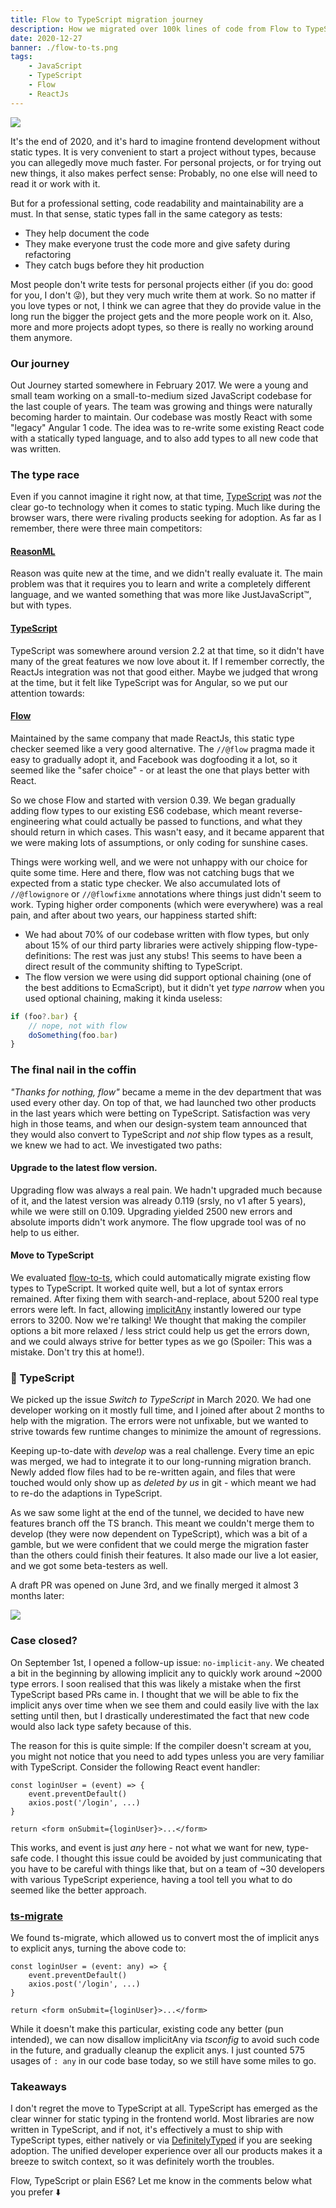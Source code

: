 ```yaml
---
title: Flow to TypeScript migration journey
description: How we migrated over 100k lines of code from Flow to TypeScript. A Journey.
date: 2020-12-27
banner: ./flow-to-ts.png
tags:
    - JavaScript
    - TypeScript
    - Flow
    - ReactJs
---
```



<img src="./race.jpg" />

<Attribution name="Jan Starek" url="https://unsplash.com/@janstarek" />

It's the end of 2020, and it's hard to imagine frontend development without static types. It is very convenient to start a project without types, because you can allegedly move much faster. For personal projects, or for trying out new things, it also makes perfect sense: Probably, no one else will need to read it or work with it.

But for a professional setting, code readability and maintainability are a must. In that sense, static types fall in the same category as tests:

-   They help document the code
-   They make everyone trust the code more and give safety during refactoring
-   They catch bugs before they hit production

Most people don't write tests for personal projects either (if you do: good for you, I don't 😜), but they very much write them at work. So no matter if you love types or not, I think we can agree that they do provide value in the long run the bigger the project gets and the more people work on it. Also, more and more projects adopt types, so there is really no working around them anymore.

### Our journey

Out Journey started somewhere in February 2017. We were a young and small team working on a small-to-medium sized JavaScript codebase for the last couple of years. The team was growing and things were naturally becoming harder to maintain. Our codebase was mostly React with some "legacy" Angular 1 code. The idea was to re-write some existing React code with a statically typed language, and to also add types to all new code that was written.

### The type race

Even if you cannot imagine it right now, at that time, [TypeScript](https://www.typescriptlang.org/) was _not_ the clear go-to technology when it comes to static typing. Much like during the browser wars, there were rivaling products seeking for adoption. As far as I remember, there were three main competitors:

#### [ReasonML](https://reasonml.github.io/)

Reason was quite new at the time, and we didn't really evaluate it. The main problem was that it requires you to learn and write a completely different language, and we wanted something that was more like JustJavaScript™️, but with types.

#### [TypeScript](https://www.typescriptlang.org/)

TypeScript was somewhere around version 2.2 at that time, so it didn't have many of the great features we now love about it. If I remember correctly, the ReactJs integration was not that good either. Maybe we judged that wrong at the time, but it felt like TypeScript was for Angular, so we put our attention towards:

#### [Flow](https://flow.org/)

Maintained by the same company that made ReactJs, this static type checker seemed like a very good alternative. The `//@flow` pragma made it easy to gradually adopt it, and Facebook was dogfooding it a lot, so it seemed like the "safer choice" - or at least the one that plays better with React.

<Divider />

So we chose Flow and started with version 0.39. We began gradually adding flow types to our existing ES6 codebase, which meant reverse-engineering what could actually be passed to functions, and what they should return in which cases. This wasn't easy, and it became apparent that we were making lots of assumptions, or only coding for sunshine cases.

Things were working well, and we were not unhappy with our choice for quite some time. Here and there, flow was not catching bugs that we expected from a static type checker. We also accumulated lots of `//@flowignore` or `//@flowfixme` annotations where things just didn't seem to work. Typing higher order components (which were everywhere) was a real pain, and after about two years, our happiness started shift:

-   We had about 70% of our codebase written with flow types, but only about 15% of our third party libraries were actively shipping flow-type-definitions: The rest was just any stubs! This seems to have been a direct result of the community shifting to TypeScript.
-   The flow version we were using did support optional chaining (one of the best additions to EcmaScript), but it didn't yet _type narrow_ when you used optional chaining, making it kinda useless:

```js
if (foo?.bar) {
    // nope, not with flow
    doSomething(foo.bar)
}
```

### The final nail in the coffin

_"Thanks for nothing, flow"_ became a meme in the dev department that was used every other day. On top of that, we had launched two other products in the last years which were betting on TypeScript. Satisfaction was very high in those teams, and when our design-system team announced that they would also convert to TypeScript and _not_ ship flow types as a result, we knew we had to act. We investigated two paths:

#### Upgrade to the latest flow version.

Upgrading flow was always a real pain. We hadn't upgraded much because of it, and the latest version was already 0.119 (srsly, no v1 after 5 years), while we were still on 0.109. Upgrading yielded 2500 new errors and absolute imports didn't work anymore. The flow upgrade tool was of no help to us either.

#### Move to TypeScript

We evaluated [flow-to-ts](https://github.com/Khan/flow-to-ts), which could automatically migrate existing flow types to TypeScript. It worked quite well, but a lot of syntax errors remained. After fixing them with search-and-replace, about 5200 real type errors were left. In fact, allowing [implicitAny](https://www.typescriptlang.org/tsconfig#noImplicitAny) instantly lowered our type errors to 3200. Now we're talking! We thought that making the compiler options a bit more relaxed / less strict could help us get the errors down, and we could always strive for better types as we go (Spoiler: This was a mistake. Don't try this at home!).

### 👋 TypeScript

We picked up the issue _Switch to TypeScript_ in March 2020. We had one developer working on it mostly full time, and I joined after about 2 months to help with the migration. The errors were not unfixable, but we wanted to strive towards few runtime changes to minimize the amount of regressions.

Keeping up-to-date with _develop_ was a real challenge. Every time an epic was merged, we had to integrate it to our long-running migration branch. Newly added flow files had to be re-written again, and files that were touched would only show up as _deleted by us_ in git - which meant we had to re-do the adaptions in TypeScript.

As we saw some light at the end of the tunnel, we decided to have new features branch off the TS branch. This meant we couldn't merge them to develop (they were now dependent on TypeScript), which was a bit of a gamble, but we were confident that we could merge the migration faster than the others could finish their features. It also made our live a lot easier, and we got some beta-testers as well.

A draft PR was opened on June 3rd, and we finally merged it almost 3 months later:

<img src="merged.png" />

### Case closed?

On September 1st, I opened a follow-up issue: `no-implicit-any`. We cheated a bit in the beginning by allowing implicit any to quickly work around ~2000 type errors. I soon realised that this was likely a mistake when the first TypeScript based PRs came in. I thought that we will be able to fix the implicit anys over time when we see them and could easily live with the lax setting until then, but I drastically underestimated the fact that new code would also lack type safety because of this.

The reason for this is quite simple: If the compiler doesn't scream at you, you might not notice that you need to add types unless you are very familiar with TypeScript. Consider the following React event handler:

```tsx:title=implicit-any
const loginUser = (event) => {
    event.preventDefault()
    axios.post('/login', ...)
}

return <form onSubmit={loginUser}>...</form>
```

This works, and event is just _any_ here - not what we want for new, type-safe code. I thought this issue could be avoided by just communicating that you have to be careful with things like that, but on a team of ~30 developers with various TypeScript experience, having a tool tell you what to do seemed like the better approach.

### [ts-migrate](https://github.com/airbnb/ts-migrate)

We found ts-migrate, which allowed us to convert most the of implicit anys to explicit anys, turning the above code to:

```tsx:title=explicit-any {1}
const loginUser = (event: any) => {
    event.preventDefault()
    axios.post('/login', ...)
}

return <form onSubmit={loginUser}>...</form>
```

While it doesn't make this particular, existing code any better (pun intended), we can now disallow implicitAny via _tsconfig_ to avoid such code in the future, and gradually cleanup the explicit anys. I just counted 575 usages of `: any` in our code base today, so we still have some miles to go.

### Takeaways

I don't regret the move to TypeScript at all. TypeScript has emerged as the clear winner for static typing in the frontend world. Most libraries are now written in TypeScript, and if not, it's effectively a must to ship with TypeScript types, either natively or via [DefinitelyTyped](https://github.com/DefinitelyTyped/DefinitelyTyped) if you are seeking adoption. The unified developer experience over all our products makes it a breeze to switch context, so it was definitely worth the troubles.

<Comments>
    Flow, TypeScript or plain ES6? Let me know in the comments below what you prefer ⬇️
</Comments>
